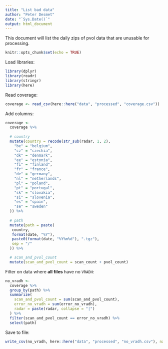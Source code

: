 ```yaml
---
title: "List bad data"
author: "Peter Desmet"
date: "`Sys.Date()`"
output: html_document
---
```


This document will list the daily zips of pvol data that are unusable for processing.

```r
knitr::opts_chunk$set(echo = TRUE)
```

Load libraries:

```r
library(dplyr)
library(readr)
library(stringr)
library(here)
```

Read coverage:

```r
coverage <- read_csv(here::here("data", "processed", "coverage.csv"))
```

Add columns:

```r
coverage <-
  coverage %>%
  
  # country
  mutate(country = recode(str_sub(radar, 1, 2),
    "be" = "belgium",
    "cz" = "czechia",
    "dk" = "denmark",
    "ee" = "estonia",
    "fi" = "finland",
    "fr" = "france",
    "de" = "germany",
    "nl" = "netherlands",
    "pl" = "poland",
    "pt" = "portugal",
    "sk" = "slovakia",
    "si" = "slovenia",
    "es" = "spain",
    "se" = "sweden"
  )) %>%
  
  # path
  mutate(path = paste(
   country,
   format(date, "%Y"),
   paste0(format(date, "%Y%m%d"), ".tgz"),
   sep = "/"
  )) %>%

  # scan_and_pvol_count
  mutate(scan_and_pvol_count = scan_count + pvol_count)
```

Filter on data where **all files** have no `VRADH`:

```r
no_vradh <-
  coverage %>%
  group_by(path) %>%
  summarize(
    scan_and_pvol_count = sum(scan_and_pvol_count),
    error_no_vradh = sum(error_no_vradh),
    radar = paste(radar, collapse = "|")
  ) %>%
  filter(scan_and_pvol_count == error_no_vradh) %>%
  select(path)
```

Save to file:

```r
write_csv(no_vradh, here::here("data", "processed", "no_vradh.csv"), na = "")
```
